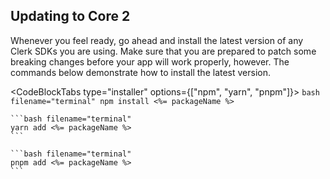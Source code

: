 ## Updating to Core 2

Whenever you feel ready, go ahead and install the latest version of any Clerk SDKs you are using. Make sure that you are prepared to patch some breaking changes before your app will work properly, however. The commands below demonstrate how to install the latest version.

<CodeBlockTabs type="installer" options={["npm", "yarn", "pnpm"]}>
    ```bash filename="terminal"
    npm install <%= packageName %>
    ```

    ```bash filename="terminal"
    yarn add <%= packageName %>
    ```

    ```bash filename="terminal"
    pnpm add <%= packageName %>
    ```

</CodeBlockTabs>

